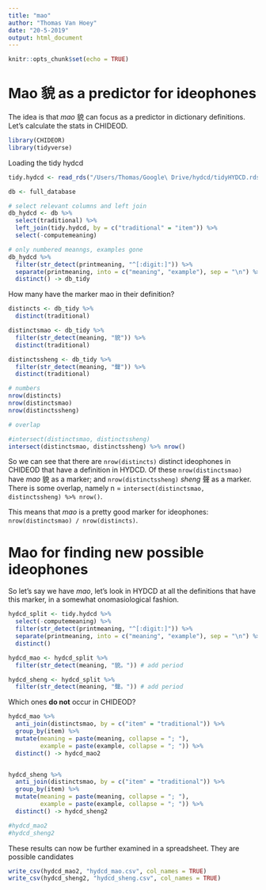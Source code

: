 ```yaml
---
title: "mao"
author: "Thomas Van Hoey"
date: "20-5-2019"
output: html_document
---
```


```r
knitr::opts_chunk$set(echo = TRUE)
```

# Mao 貌 as a predictor for ideophones

The idea is that *mao* 貌 can focus as a predictor in dictionary definitions.
Let's calculate the stats in CHIDEOD.

```r
library(CHIDEOR)
library(tidyverse)
```

Loading the tidy hydcd
```r
tidy.hydcd <- read_rds("/Users/Thomas/Google\ Drive/hydcd/tidyHYDCD.rds")
```


```r
db <- full_database

# select relevant columns and left join
db_hydcd <- db %>% 
  select(traditional) %>%
  left_join(tidy.hydcd, by = c("traditional" = "item")) %>%
  select(-computemeaning)

# only numbered meanngs, examples gone
db_hydcd %>%
  filter(str_detect(printmeaning, "^[:digit:]")) %>%
  separate(printmeaning, into = c("meaning", "example"), sep = "\n") %>%
  distinct() -> db_tidy
```


How many have the marker mao in their definition?
```r
distincts <- db_tidy %>%
  distinct(traditional) 

distinctsmao <- db_tidy %>%
  filter(str_detect(meaning, "貌")) %>%
  distinct(traditional) 

distinctssheng <- db_tidy %>%
  filter(str_detect(meaning, "聲")) %>%
  distinct(traditional) 

# numbers
nrow(distincts)
nrow(distinctsmao)
nrow(distinctssheng)

# overlap

#intersect(distinctsmao, distinctssheng)
intersect(distinctsmao, distinctssheng) %>% nrow()
```

So we can see that there are `nrow(distincts)` distinct ideophones in CHIDEOD that have a definition in HYDCD.
Of these `nrow(distinctsmao)` have *mao* 貌 as a marker; and `nrow(distinctssheng)` *sheng* 聲 as a marker.
There is some overlap, namely n = `intersect(distinctsmao, distinctssheng) %>% nrow()`. 

This means that *mao* is a pretty good marker for ideophones: `nrow(distinctsmao) / nrow(distincts)`.

# Mao for finding new possible ideophones

So let's say we have *mao*, let's look in HYDCD at all the definitions that have this marker, in a somewhat onomasiological fashion.

```r
hydcd_split <- tidy.hydcd %>%
  select(-computemeaning) %>%
  filter(str_detect(printmeaning, "^[:digit:]")) %>%
  separate(printmeaning, into = c("meaning", "example"), sep = "\n") %>%
  distinct() 

hydcd_mao <- hydcd_split %>%
  filter(str_detect(meaning, "貌。")) # add period

hydcd_sheng <- hydcd_split %>%
  filter(str_detect(meaning, "聲。")) # add period

```

Which ones **do not** occur in CHIDEOD?
```r
hydcd_mao %>%
  anti_join(distinctsmao, by = c("item" = "traditional")) %>%
  group_by(item) %>%
  mutate(meaning = paste(meaning, collapse = "; "),
         example = paste(example, collapse = "; ")) %>%
  distinct() -> hydcd_mao2


hydcd_sheng %>%
  anti_join(distinctsmao, by = c("item" = "traditional")) %>%
  group_by(item) %>%
  mutate(meaning = paste(meaning, collapse = "; "),
         example = paste(example, collapse = "; ")) %>%
  distinct() -> hydcd_sheng2

#hydcd_mao2
#hydcd_sheng2
```

These results can now be further examined in a spreadsheet.
They are possible candidates

```r
write_csv(hydcd_mao2, "hydcd_mao.csv", col_names = TRUE)
write_csv(hydcd_sheng2, "hydcd_sheng.csv", col_names = TRUE)
```













